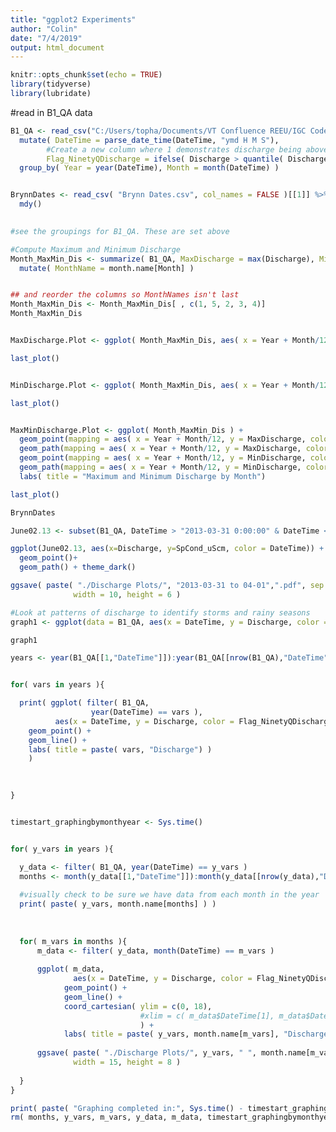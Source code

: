 ```yaml
---
title: "ggplot2 Experiments"
author: "Colin"
date: "7/4/2019"
output: html_document
---
```


```r
knitr::opts_chunk$set(echo = TRUE)
library(tidyverse)
library(lubridate)
```


#read in B1_QA data
```r
B1_QA <- read_csv("C:/Users/topha/Documents/VT Confluence REEU/IGC Code/IGC_Stroubles/Data_QAQC/Colin/B1_QA.csv") %>%
  mutate( DateTime = parse_date_time(DateTime, "ymd H M S"),
        #Create a new column where 1 demonstrates discharge being above the 90th percentile, 0 means it is not
        Flag_NinetyQDischarge = ifelse( Discharge > quantile( Discharge, .9, names = FALSE), 1, 0 ) ) %>%
  group_by( Year = year(DateTime), Month = month(DateTime) )


BrynnDates <- read_csv( "Brynn Dates.csv", col_names = FALSE )[[1]] %>%
  mdy()
  
```


```r
#see the groupings for B1_QA. These are set above

#Compute Maximum and Minimum Discharge
Month_MaxMin_Dis <- summarize( B1_QA, MaxDischarge = max(Discharge), MinDischarge = min(Discharge)) %>%
  mutate( MonthName = month.name[Month] ) 


## and reorder the columns so MonthNames isn't last
Month_MaxMin_Dis <- Month_MaxMin_Dis[ , c(1, 5, 2, 3, 4)]
Month_MaxMin_Dis


MaxDischarge.Plot <- ggplot( Month_MaxMin_Dis, aes( x = Year + Month/12, y = MaxDischarge, color = Month) ) + geom_point() + geom_path() + labs( title = "Maximum Discharge by Month")

last_plot()


MinDischarge.Plot <- ggplot( Month_MaxMin_Dis, aes( x = Year + Month/12, y = MinDischarge, color = Month) ) + geom_point() + geom_path() + labs( title = "Minimum Discharge by Month")

last_plot()


MaxMinDischarge.Plot <- ggplot( Month_MaxMin_Dis ) +
  geom_point(mapping = aes( x = Year + Month/12, y = MaxDischarge, color = Month)) +
  geom_path(mapping = aes( x = Year + Month/12, y = MaxDischarge, color = Month)) +
  geom_point(mapping = aes( x = Year + Month/12, y = MinDischarge, color = Month)) +
  geom_path(mapping = aes( x = Year + Month/12, y = MinDischarge, color = Month)) +
  labs( title = "Maximum and Minimum Discharge by Month")

last_plot()

```

```r
BrynnDates

June02.13 <- subset(B1_QA, DateTime > "2013-03-31 0:00:00" & DateTime < "2013-04-01 23:45:00" )

ggplot(June02.13, aes(x=Discharge, y=SpCond_uScm, color = DateTime)) +
  geom_point()+
  geom_path() + theme_dark()

ggsave( paste( "./Discharge Plots/", "2013-03-31 to 04-01",".pdf", sep = "" ),
              width = 10, height = 6 )

```



```r

#Look at patterns of discharge to identify storms and rainy seasons
graph1 <- ggplot(data = B1_QA, aes(x = DateTime, y = Discharge, color = Flag_NinetyQDischarge)) + geom_point() + geom_path()

graph1


```



```r


years <- year(B1_QA[[1,"DateTime"]]):year(B1_QA[[nrow(B1_QA),"DateTime"]])


for( vars in years ){

  print( ggplot( filter( B1_QA,
                  year(DateTime) == vars ),
          aes(x = DateTime, y = Discharge, color = Flag_NinetyQDischarge) ) +
    geom_point() +
    geom_line() +
    labs( title = paste( vars, "Discharge") )
    )
  
  

}



```



```r
timestart_graphingbymonthyear <- Sys.time()


for( y_vars in years ){

  y_data <- filter( B1_QA, year(DateTime) == y_vars )
  months <- month(y_data[[1,"DateTime"]]):month(y_data[[nrow(y_data),"DateTime"]])
  
  #visually check to be sure we have data from each month in the year
  print( paste( y_vars, month.name[months] ) )
  
  
  
  for( m_vars in months ){
      m_data <- filter( y_data, month(DateTime) == m_vars )
    
      ggplot( m_data,
              aes(x = DateTime, y = Discharge, color = Flag_NinetyQDischarge) ) +
            geom_point() +
            geom_line() +
            coord_cartesian( ylim = c(0, 18),
                             #xlim = c( m_data$DateTime[1], m_data$DateTime[length(m_data)])
                             ) +
            labs( title = paste( y_vars, month.name[m_vars], "Discharge") )
    
      ggsave( paste( "./Discharge Plots/", y_vars, " ", month.name[m_vars],  ".png", sep = "" ),
              width = 15, height = 8 )
    
  }
}

print( paste( "Graphing completed in:", Sys.time() - timestart_graphingbymonthyear, "minutes" ) )
rm( months, y_vars, m_vars, y_data, m_data, timestart_graphingbymonthyear )

```